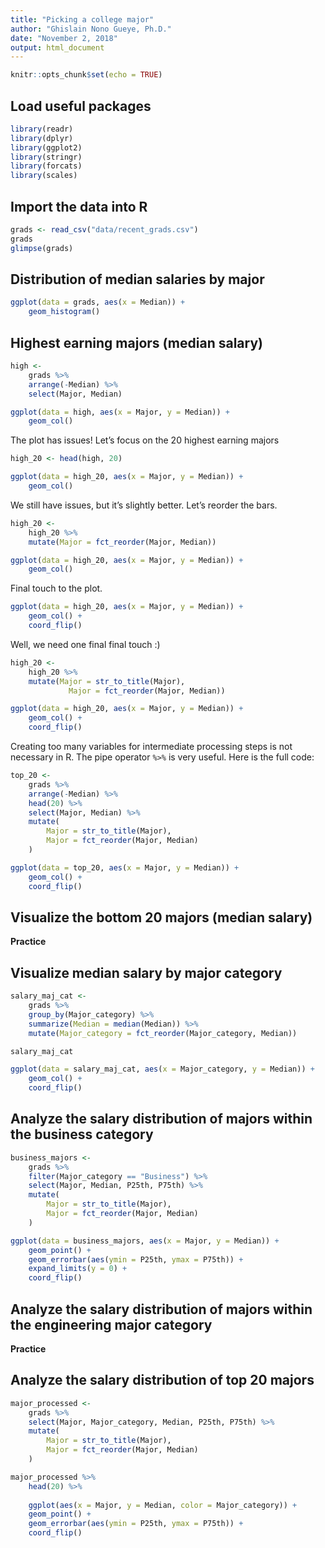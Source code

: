 ```yaml
---
title: "Picking a college major"
author: "Ghislain Nono Gueye, Ph.D."
date: "November 2, 2018"
output: html_document
---
```


```r
knitr::opts_chunk$set(echo = TRUE)
```

## Load useful packages

```r
library(readr)
library(dplyr)
library(ggplot2)
library(stringr)
library(forcats)
library(scales)
```


## Import the data into R

```r
grads <- read_csv("data/recent_grads.csv")
grads
glimpse(grads)
```


## Distribution of median salaries by major

```r
ggplot(data = grads, aes(x = Median)) +
	geom_histogram()
```

## Highest earning majors (median salary)

```r
high <- 
	grads %>%
	arrange(-Median) %>%
	select(Major, Median)

ggplot(data = high, aes(x = Major, y = Median)) +
	geom_col()
```

The plot has issues! Let's focus on the 20 highest earning majors

```r
high_20 <- head(high, 20)

ggplot(data = high_20, aes(x = Major, y = Median)) +
	geom_col()
```

We still have issues, but it's slightly better. Let's reorder the bars.

```r
high_20 <- 
	high_20 %>%
	mutate(Major = fct_reorder(Major, Median))

ggplot(data = high_20, aes(x = Major, y = Median)) +
	geom_col()
```

Final touch to the plot.

```r
ggplot(data = high_20, aes(x = Major, y = Median)) +
	geom_col() +
	coord_flip()
```

Well, we need one final final touch :)

```r
high_20 <-
	high_20 %>%
	mutate(Major = str_to_title(Major),
			 Major = fct_reorder(Major, Median))

ggplot(data = high_20, aes(x = Major, y = Median)) +
	geom_col() +
	coord_flip()
```

Creating too many variables for intermediate processing steps is not necessary in R. The pipe operator `%>%` is very useful. Here is the full code:

```r
top_20 <- 
	grads %>%
	arrange(-Median) %>%
	head(20) %>%
	select(Major, Median) %>%
	mutate(
		Major = str_to_title(Major),
		Major = fct_reorder(Major, Median)
	)

ggplot(data = top_20, aes(x = Major, y = Median)) +
	geom_col() +
	coord_flip()
```

## Visualize the bottom 20 majors (median salary)

**Practice**


## Visualize median salary by major category

```r
salary_maj_cat <-
	grads %>%
	group_by(Major_category) %>%
	summarize(Median = median(Median)) %>%
	mutate(Major_category = fct_reorder(Major_category, Median))

salary_maj_cat

ggplot(data = salary_maj_cat, aes(x = Major_category, y = Median)) +
	geom_col() +
	coord_flip()
```

## Analyze the salary distribution of majors within the business category

```r
business_majors <-
	grads %>%
	filter(Major_category == "Business") %>%
	select(Major, Median, P25th, P75th) %>%
	mutate(
		Major = str_to_title(Major),
		Major = fct_reorder(Major, Median)
	)

ggplot(data = business_majors, aes(x = Major, y = Median)) + 
	geom_point() +
	geom_errorbar(aes(ymin = P25th, ymax = P75th)) +
	expand_limits(y = 0) +
	coord_flip()
```


## Analyze the salary distribution of majors within the engineering major category

**Practice**


## Analyze the salary distribution of top 20 majors

```r
major_processed <- 
	grads %>%
	select(Major, Major_category, Median, P25th, P75th) %>%
	mutate(
		Major = str_to_title(Major),
		Major = fct_reorder(Major, Median)
	)

major_processed %>%
	head(20) %>%
	
	ggplot(aes(x = Major, y = Median, color = Major_category)) +
	geom_point() +
	geom_errorbar(aes(ymin = P25th, ymax = P75th)) +
	coord_flip()
```

